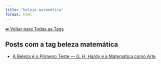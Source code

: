 ```yaml
---
title: "beleza matemática"
format: html
---
```


[⬅ Voltar para Todas as Tags](../tags.qmd)

## Posts com a tag **beleza matemática**

- [A Beleza é o Primeiro Teste — G. H. Hardy e a Matemática como Arte](/posts/matematica/beleza-matematica.html)
